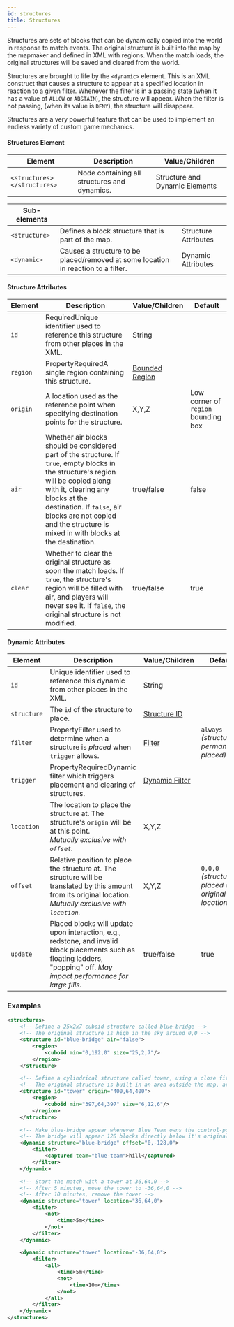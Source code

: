 ```yaml
---
id: structures
title: Structures
---
```


Structures are sets of blocks that can be dynamically copied into the world in response to match events.
The original structure is built into the map by the mapmaker and defined in XML with regions.
When the match loads, the original structures will be saved and cleared from the world.

Structures are brought to life by the `<dynamic>` element.
This is an XML construct that causes a structure to appear at a specified location in reaction to a given filter.
Whenever the filter is in a passing state (when it has a value of `ALLOW` or `ABSTAIN`), the structure will appear.
When the filter is not passing, (when its value is `DENY`), the structure will disappear.

Structures are a very powerful feature that can be used to implement an endless variety of custom game mechanics.

#### Structures Element

| Element | Description | Value/Children |
|---|---|---|
| `<structures> </structures>` | Node containing all structures and dynamics. | <span className="badge badge--secondary">Structure and Dynamic Elements</span> |

| Sub-elements |||
|---|---|---|
| `<structure>` | Defines a block structure that is part of the map. | <span className="badge badge--secondary">Structure Attributes</span> |
| `<dynamic>` | Causes a structure to be placed/removed at some location in reaction to a filter. | <span className="badge badge--secondary">Dynamic Attributes</span> |

#### Structure Attributes

| Element | Description | Value/Children | Default |
|---|---|---|---|
| `id` | <span className="badge badge--danger">Required</span>Unique identifier used to reference this structure from other places in the XML. | <span className="badge badge--primary">String</span> |
| `region` | <span className="badge badge--secondary" title="Can be either this attribute or a sub-element.">Property</span><span className="badge badge--danger">Required</span>A single region containing this structure. | [Bounded Region](/docs/modules/mechanics/regions#block-bounded-regions) |
| `origin` | A location used as the reference point when specifying destination points for the structure. | <span className="badge badge--primary">X,Y,Z</span> | <span className="badge badge--secondary">Low corner of `region` bounding box</span> |
| `air` | Whether air blocks should be considered part of the structure. If `true`, empty blocks in the structure's region will be copied along with it, clearing any blocks at the destination. If `false`, air blocks are not copied and the structure is mixed in with blocks at the destination. | <span className="badge badge--primary">true/false</span> | false |
| `clear` | Whether to clear the original structure as soon the match loads. If `true`, the structure's region will be filled with air, and players will never see it. If `false`, the original structure is not modified. | <span className="badge badge--primary">true/false</span> | true |

#### Dynamic Attributes

| Element | Description | Value/Children | Default |
|---|---|---|---|
| `id` | Unique identifier used to reference this dynamic from other places in the XML. | <span className="badge badge--primary">String</span> |
| `structure` | The `id` of the structure to place. | [Structure ID](#structure-attributes) |
| `filter` | <span className="badge badge--secondary" title="Can be either this attribute or a sub-element.">Property</span>Filter used to determine when a structure is *placed* when `trigger` allows. | [Filter](/docs/modules/mechanics/filters) | `always` *(structure is permanently placed)* |
| `trigger` | <span className="badge badge--secondary" title="Can be either this attribute or a sub-element.">Property</span><span className="badge badge--danger">Required</span>Dynamic filter which triggers placement and clearing of structures. | [Dynamic Filter](/docs/modules/mechanics/filters#dynamic-filters) |
| `location` | The location to place the structure at. The structure's `origin` will be at this point.<br />*Mutually exclusive with `offset`.* | <span className="badge badge--primary">X,Y,Z</span> |
| `offset` | Relative position to place the structure at. The structure will be translated by this amount from its original location.<br />*Mutually exclusive with `location`.* | <span className="badge badge--primary">X,Y,Z</span> | `0,0,0` *(structure placed at its original location)* |
| `update` | Placed blocks will update upon interaction, e.g., redstone, and invalid block placements such as floating ladders, "popping" off. *May impact performance for large fills.* | <span className="badge badge--primary">true/false</span> | true |

### Examples

```xml
<structures>
    <!-- Define a 25x2x7 cuboid structure called blue-bridge -->
    <!-- The original structure is high in the sky around 0,0 -->
    <structure id="blue-bridge" air="false">
        <region>
            <cuboid min="0,192,0" size="25,2,7"/>
        </region>
    </structure>

    <!-- Define a cylindrical structure called tower, using a close fitting cuboid -->
    <!-- The original structure is built in an area outside the map, around 400,400 -->
    <structure id="tower" origin="400,64,400">
        <region>
            <cuboid min="397,64,397" size="6,12,6"/>
        </region>
    </structure>

    <!-- Make blue-bridge appear whenever Blue Team owns the control-point called "hill" -->
    <!-- The bridge will appear 128 blocks directly below it's original location -->
    <dynamic structure="blue-bridge" offset="0,-128,0">
        <filter>
            <captured team="blue-team">hill</captured>
        </filter>
    </dynamic>

    <!-- Start the match with a tower at 36,64,0 -->
    <!-- After 5 minutes, move the tower to -36,64,0 -->
    <!-- After 10 minutes, remove the tower -->
    <dynamic structure="tower" location="36,64,0">
        <filter>
            <not>
                <time>5m</time>
            </not>
        </filter>
    </dynamic>

    <dynamic structure="tower" location="-36,64,0">
        <filter>
            <all>
                <time>5m</time>
                <not>
                    <time>10m</time>
                </not>
            </all>
        </filter>
    </dynamic>
</structures>
```
